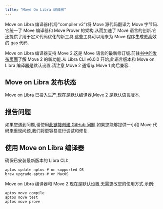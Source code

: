 ```yaml
---
title: "Move On Libra 编译器"
---
```


Move on Libra 编译器(代号"compiler v2")将 Move 源代码翻译为 Move 字节码.它统一了 Move 编译器和 Move Prover 的架构,从而加速了 Move 语言的创新.它还提供了用于定义代码优化的新工具,这些工具可以用来为 Move 程序生成更高效的 gas 代码.

Move on Libra 编译器支持 Move 2,这是 Move 语言的最新修订版.前往[书中的发布页面](/zh/build/smart-contracts/book/move-2)了解 Move 2 的新功能.从 Libra CLI v6.0.0 开始,此语言版本和 Move on Libra 编译器是默认设置.请注意,Move 2 通常与 Move 1 向后兼容.

## Move on Libra 发布状态

Move on Libra 已投入生产,现在是默认编译器,Move 2 是默认语言版本.

## 报告问题

如果您遇到问题,请使用[此链接创建 GitHub 问题][bug].如果您能够提供一小段 Move 代码来重现问题,我们将更容易进行调试和修复.

[bug]: https://github.com/libra2org/libra2-core/issues/new?title=[compiler-v2]%20%3CPLEASE%20NAME%20IT%3E&body=%3CPLEASE%20DESCRIBE%20IT%3E&labels=compiler-v2&projects=libra2-core/16

## 使用 Move on Libra 编译器

确保已安装最新版本的 Libra CLI:

```shellscript filename="Terminal"
aptos update aptos # on supported OS
brew upgrade aptos # on MacOS
```

Move on Libra 编译器和 Move 2 现在是默认设置,无需更改您的使用方式.示例:

```shellscript filename="Terminal"
aptos move compile
aptos move test
aptos move prove
```
